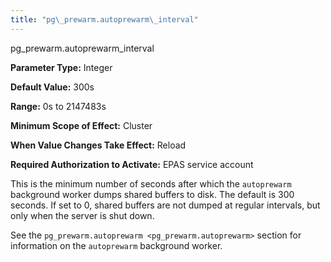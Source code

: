 ```yaml
---
title: "pg\_prewarm.autoprewarm\_interval"
---
```


<div id="pg_prewarm.autoprewarm_interval" class="registered_link"></div>


<div class="index">

pg_prewarm.autoprewarm_interval

</div>

**Parameter Type:** Integer

**Default Value:** 300s

**Range:** 0s to 2147483s

**Minimum Scope of Effect:** Cluster

**When Value Changes Take Effect:** Reload

**Required Authorization to Activate:** EPAS service account

This is the minimum number of seconds after which the `autoprewarm` background worker dumps shared buffers to disk. The default is 300 seconds. If set to 0, shared buffers are not dumped at regular intervals, but only when the server is shut down.

See the `pg_prewarm.autoprewarm <pg_prewarm.autoprewarm>` section for information on the `autoprewarm` background worker.
